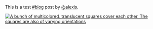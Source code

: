 This is a test [#blog](https://chat.alexisart.me/tags/blog) post by [@alexis](https://chat.alexisart.me/@alexis).

[![A bunch of multicolored, translucent squares cover each other. The squares are also of varying orientations](https://netlify.alexisart.me/images/header.png "Account Header")](https://netlify.alexisart.me/images/header.png)
